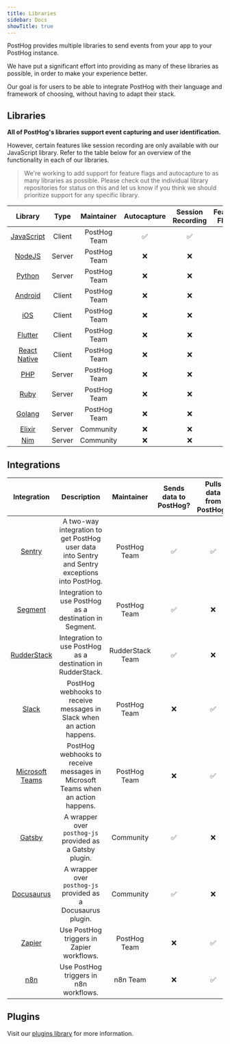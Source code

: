 ```yaml
---
title: Libraries
sidebar: Docs
showTitle: true
---
```


PostHog provides multiple libraries to send events from your app to your PostHog instance.

We have put a significant effort into providing as many of these libraries as possible, in order to make your experience better.

Our goal is for users to be able to integrate PostHog with their language and framework of choosing, without having to adapt their stack.

## Libraries

**All of PostHog's libraries support event capturing and user identification.**

However, certain features like session recording are only available with our JavaScript library. Refer to the table below for an overview of the functionality in each of our libraries.

> We're working to add support for feature flags and autocapture to as many libraries as possible. Please check out the individual library repositories for status on this and let us know if you think we should prioritize support for any specific library.

|                     Library                     |  Type  |  Maintainer  | Autocapture | Session Recording | Feature Flags |
| :---------------------------------------------: | :----: | :----------: | :---------: | :---------------: | :-----------: |
|        [JavaScript](/docs/libraries/js)         | Client | PostHog Team |      ✅      |         ✅         |       ✅       |
|        [NodeJS](/docs/libraries/node)           | Server | PostHog Team |      ❌      |         ❌         |       ❌       |
|        [Python](/docs/libraries/python)         | Server | PostHog Team |      ❌      |         ❌         |       ✅       |
|       [Android](/docs/libraries/android)        | Client | PostHog Team |      ❌      |         ❌         |       ❌       |
|           [iOS](/docs/libraries/ios)            | Client | PostHog Team |      ❌      |         ❌         |       ❌       |
|       [Flutter](/docs/libraries/flutter)        | Client | PostHog Team |      ❌      |         ❌         |       ❌       |
|  [React Native](/docs/libraries/react-native)   | Client | PostHog Team |      ❌      |         ❌         |       ❌       |
|           [PHP](/docs/libraries/php)            | Server | PostHog Team |      ❌      |         ❌         |       ❌       |
|          [Ruby](/docs/libraries/ruby)           | Server | PostHog Team |      ❌      |         ❌         |       ❌       |
|          [Golang](/docs/libraries/go)           | Server | PostHog Team |      ❌      |         ❌         |       ❌       |
|        [Elixir](/docs/libraries/elixir)         | Server |  Community   |      ❌      |         ❌         |       ❌       |
| [Nim](https://github.com/Yardanico/posthog-nim) | Server |  Community   |      ❌      |         ❌         |       ❌       |

<HiddenSection headingType='h3' title='Library Activity Stats' >

<LibraryStats />

</HiddenSection>

## Integrations

|                       Integration                        |                                          Description                                           |    Maintainer    | Sends data to PostHog? | Pulls data from PostHog? |
| :------------------------------------------------------: | :--------------------------------------------------------------------------------------------: | :--------------: | :--------------------: | :----------------------: |
|             [Sentry](/docs/libraries/sentry)             | A two-way integration to get PostHog user data into Sentry and Sentry exceptions into PostHog. |   PostHog Team   |           ✅            |            ✅             |
|            [Segment](/docs/libraries/segment)            |                    Integration to use PostHog as a destination in Segment.                     |   PostHog Team   |           ✅            |            ❌             |
|          [RudderStack](/docs/libraries/sentry)           |                  Integration to use PostHog as a destination in RudderStack.                   | RudderStack Team |           ✅            |            ❌             |
|              [Slack](/docs/libraries/slack)              |             PostHog webhooks to receive messages in Slack when an action happens.              |   PostHog Team   |           ❌            |            ✅             |
|    [Microsoft Teams](/docs/libraries/microsoft-teams)    |        PostHog webhooks to receive messages in Microsoft Teams when an action happens.         |   PostHog Team   |           ❌            |            ✅             |
|             [Gatsby](/docs/libraries/gatsby)             |                    A wrapper over `posthog-js` provided as a Gatsby plugin.                    |    Community     |           ✅            |            ❌             |
|         [Docusaurus](/docs/libraries/docusaurus)         |                  A wrapper over `posthog-js` provided as a Docusaurus plugin.                  |    Community     |           ✅            |            ❌             |
|  [Zapier](https://zapier.com/apps/posthog/integrations)  |                           Use PostHog triggers in Zapier workflows.                            |   PostHog Team   |           ❌            |            ✅             |
| [n8n](https://docs.n8n.io/nodes/n8n-nodes-base.postHog/) |                             Use PostHog triggers in n8n workflows.                             |     n8n Team     |           ❌            |            ✅             |


## Plugins

Visit our [plugins library](/plugins) for more information.
